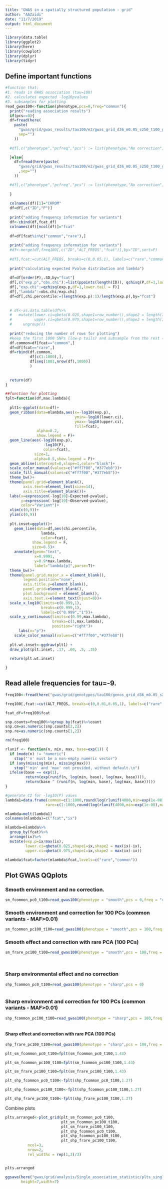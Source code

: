 ```yaml
---
title: "GWAS in a spatially structured population - grid"
author: "AAZaidi"
date: "11/7/2019"
output: html_document
---
```



```r
library(data.table)
library(ggplot2)
library(here)
library(cowplot)
library(dplyr)
library(tidyr)

```


## Define important functions

```r


#function that:
#1. reads in GWAS association (tau=100)
#2. calculates expected -log10pvalues
#3. subsamples for plotting
read_gwas100<-function(phenotype,pcs=0,freq="common"){
  print("reading association results")
  if(pcs==0){
  df=fread(here(
    paste(
      "gwas/grid/gwas_results/tau100/e2/gwas_grid_d36_m0.05_s250_t100_gl200_e2_pcs0.all.",phenotype,".glm.linear",
      sep="")
    ))
  
  #df[,c("phenotype","pcfreq","pcs") := list(phenotype,"No correction",paste("nPCS:",0))]

  }else{
    df=fread(here(paste(
      "gwas/grid/gwas_results/tau100/e2/gwas_grid_d36_m0.05_s250_t100_gl200_e2_",freq,".pcs",pcs,".all.",phenotype,".glm.linear" 
      ,sep="")
    ))

  #df[,c("phenotype","pcfreq","pcs") := list(phenotype,"No correction",paste("nPCS:",pcs))]
  
  }
  
  colnames(df)[1]="CHROM"
  df=df[,c("ID","P")]
  
  print("adding frequency information for variants")
  df<-cbind(df,fcat_df)
  colnames(df)[ncol(df)]="fcat"
  
  df=df[fcat%in%c("common","rare"),]
  
  print("adding frequency information for variants")
  #df<-merge(df,freq100[,c("ID","ALT_FREQS","fcat")],by="ID",sort=F)
  
  #df[,fcat:=cut(ALT_FREQS, breaks=c(0,0.05,1), labels=c("rare","common"))]
  
  print("calculating expected Pvalue distribution and lambda")
  
  df=df[order(P),.SD,by="fcat"]
  df[,c("exp.p","obs.chi"):=list(ppoints(length(ID)), qchisq(P,df=1,lower.tail = F)), by="fcat"]
  df[,"exp.chi":=qchisq(exp.p,df=1,lower.tail = F)]
  df[,"lambda":=obs.chi/exp.chi]
  df=df[,chi.percentile:=(length(exp.p):1)/length(exp.p),by="fcat"]
  
    
  # df<-as.data.table(df%>%
  #   mutate(lower.ci=qbeta(0.025,shape1=row_number(),shape2 = length(ID)-row_number()),
  #          upper.ci=qbeta(0.975,shape1=row_number(),shape2 = length(ID)-row_number()))%>%
  #     ungroup())
  
  print("reducing the number of rows for plotting")
  #keep the first 1000 SNPs (low-p tails) and subsample from the rest (only for rare variants, keep all common)
  df.common=df[fcat=="common",]
  df=df[fcat=="rare",]
  df=rbind(df.common,
           df[c(1:1000),],
           df[seq(1001,nrow(df),1000)]
           )
    
  
  return(df)
}

##function for plotting
fplt=function(df,max.lambda){
  
  plt1<-ggplot(data=df)+
  geom_ribbon(data=mlambda,aes(x=-log10(exp.p),
                               ymin=-log10(lower.ci),
                               ymax=-log10(upper.ci),
                               fill=fcat),
              alpha=0.2,
              show.legend = F)+
  geom_line(aes(-log10(exp.p),
                 -log10(P),
                 color=fcat),
             size=1,
             alpha=0.5,show.legend = F)+
  geom_abline(intercept=0,slope=1,color="black")+
  scale_color_manual(values=c("#ff7f00","#377eb8"))+
  scale_fill_manual(values=c("#ff7f00","#377eb8"))+
  theme_bw()+
  theme(panel.grid=element_blank(),
        axis.text=element_text(size=14),
        axis.title=element_blank())+
  labs(x=expression(-log[10]~Expected~pvalue),
       y=expression(-log[10]~Observed~pvalue),
       color="Variant")+
  xlim(c(0,9))+
  ylim(c(0,9))
  
  plt.inset=ggplot()+
    geom_line(data=df,aes(chi.percentile,
                lambda,
                color=fcat),
            show.legend = F,
            size=0.5)+
    annotate(geom="text",
             x=0.9991,
             y=0.9*max.lambda,
             label="lambda[p]",parse=T)+
  theme_bw()+
  theme(panel.grid.major.x = element_blank(),
        legend.position="none",
        axis.title.y=element_blank(),
        panel.grid=element_blank(),
        plot.background = element_blank(),
        axis.text.x=element_text(hjust=0))+
  scale_x_log10(limits=c(0.999,1),
                breaks=c(0.999,1),
                labels=c("0.999","1"))+
  scale_y_continuous(limits=c(0.99,max.lambda),
                     breaks=c(1,max.lambda),
                     position="right")+
      labs(x="p")+
    scale_color_manual(values=c("#ff7f00","#377eb8"))
  
  plt.wt.inset<-ggdraw(plt1) +
  draw_plot(plt.inset, .17, .60, .5, .35)
  
  return(plt.wt.inset)

}

```

## Read allele frequencies for tau=-9. 

```r

freq100<-fread(here("gwas/grid/genotypes/tau100/genos_grid_d36_m0.05_s250_t100_gl200.frq.afreq"))

freq100[,fcat:=cut(ALT_FREQS, breaks=c(0,0.01,0.05,1), labels=c("rare","medium","common"))]

fcat_df=freq100$fcat

snp.counts=freq100%>%group_by(fcat)%>%count
snp.cm=as.numeric(snp.counts[2,2])
snp.re=as.numeric(snp.counts[1,2])

rm(freq100)

rlunif <- function(n, min, max, base=exp(1)) {
  if (mode(n) != "numeric")
    stop("'n' must be a non-empty numeric vector")
  if (any(missing(min), missing(max)))
    stop("'min' and 'max' not provided, without default.\n")
  ifelse(base == exp(1),
         return(exp(runif(n, log(min, base), log(max, base)))),
         return(base ^ (runif(n, log(min, base), log(max, base)))))
}

#generate CI for -log10(P) vaues
lambda1=data.frame(common=c(1:1000,round(log(rlunif(4000,min=exp(1e-08),max=exp(0.99)))*snp.cm)),
                  rare=c(1:1000,round(log(rlunif(4000,min=exp(1e-08),max=exp(0.99)))*snp.re)))

mlambda=melt(lambda1)
colnames(mlambda)=c("fcat","ix")

mlambda=mlambda%>%
  group_by(fcat)%>%
  arrange(ix)%>%
  mutate(exp.p=ix/max(ix),
         lower.ci=qbeta(0.025,shape1=ix,shape2 = max(ix)-ix),
         upper.ci=qbeta(0.975,shape1=ix,shape2 = max(ix)-ix))

mlambda$fcat=factor(mlambda$fcat,levels=c("rare","common"))

```

## Plot GWAS QQplots

### Smooth environment and no correction.

```r

sm_fcommon_pc0_t100=read_gwas100(phenotype = "smooth",pcs = 0,freq = "common")


```

### Smooth environment and correction for 100 PCs (common variants - MAF>0.01)

```r

sm_fcommon_pc100_t100=read_gwas100(phenotype = "smooth",pcs = 100,freq = "common")


```

### Smooth effect and correction with rare PCA (100 PCs)

```r

sm_frare_pc100_t100=read_gwas100(phenotype = "smooth",pcs = 100,freq = "rare")




```

### Sharp environmental effect and no correction

```r

shp_fcommon_pc0_t100=read_gwas100(phenotype = "sharp",pcs = 0)



```

### Sharp environment and correction for 100 PCs (common variants - MAF>0.01)

```r

shp_fcommon_pc100_t100=read_gwas100(phenotype = "sharp",pcs = 100,freq = "common")



```

#### Sharp effect and correction with rare PCA (100 PCs)

```r

shp_frare_pc100_t100=read_gwas100(phenotype = "sharp",pcs = 100,freq = "rare")


```

```r


plt_sm_fcommon_pc0_t100=fplt(sm_fcommon_pc0_t100,1.43)

plt_sm_fcommon_pc100_t100=fplt(sm_fcommon_pc100_t100,1.43)

plt_sm_frare_pc100_t100=fplt(sm_frare_pc100_t100,1.43)

plt_shp_fcommon_pc0_t100<-fplt(shp_fcommon_pc0_t100,1.27)

plt_shp_fcommon_pc100_t100<-fplt(shp_fcommon_pc100_t100,1.27)

plt_shp_frare_pc100_t100<-fplt(shp_frare_pc100_t100,1.27)


```

Combine plots

```r

plts.arranged<-plot_grid(plt_sm_fcommon_pc0_t100,
                         plt_sm_fcommon_pc100_t100,
                         plt_sm_frare_pc100_t100,
                         plt_shp_fcommon_pc0_t100,
                         plt_shp_fcommon_pc100_t100,
                         plt_shp_frare_pc100_t100,
          ncol=3,
          nrow=2,
          rel_widths = rep(1,3)/3)


plts.arranged

ggsave(here("gwas/grid/analysis/Single_association_statistic/plts_singlesnpgwas_combined.pdf"),
       height=7,width=7)
 
```






